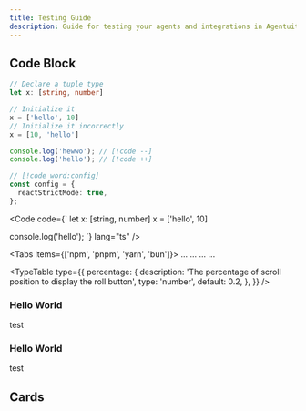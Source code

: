 ```yaml
---
title: Testing Guide
description: Guide for testing your agents and integrations in Agentuity Cloud
---
```


## Code Block

```ts
// Declare a tuple type
let x: [string, number]

// Initialize it
x = ['hello', 10]
// Initialize it incorrectly
x = [10, 'hello']

console.log('hewwo'); // [!code --]
console.log('hello'); // [!code ++]

// [!code word:config]
const config = {
  reactStrictMode: true,
};
```

<Code code={`
let x: [string, number]
x = ['hello', 10]

console.log('hello');
`} lang="ts" />


<Tabs items={['npm', 'pnpm', 'yarn', 'bun']}>
  <Tab value="npm">...</Tab>
  <Tab value="pnpm">...</Tab>
  <Tab value="yarn">...</Tab>
  <Tab value="bun">...</Tab>
</Tabs>


<TypeTable
  type={{
    percentage: {
      description:
        'The percentage of scroll position to display the roll button',
      type: 'number',
      default: 0.2,
    },
  }}
/>


<Steps>
<Step>

### Hello World
test
</Step>

<Step>

### Hello World
test
</Step>
</Steps>

 
<Files>
  <Folder name="app" defaultOpen>
    <File name="layout.tsx" />
    <File name="page.tsx" />
    <File name="global.css" />
  </Folder>
  <Folder name="components">
    <File name="button.tsx" />
    <File name="tabs.tsx" />
    <File name="dialog.tsx" />
  </Folder>
  <File name="package.json" />
</Files>

## Cards

<Cards>
  <Card title="Learn more about Next.js" href="https://nextjs.org/docs" />
  <Card title="Learn more about Fumadocs" href="https://fumadocs.vercel.app" />
</Cards>
